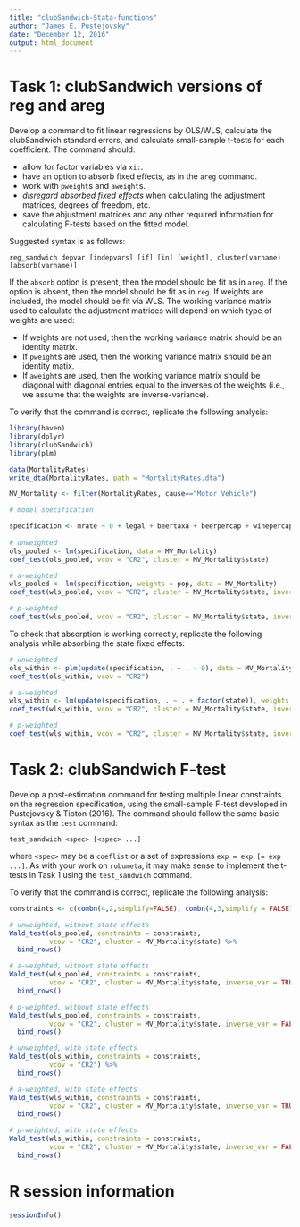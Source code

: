 ```yaml
---
title: "clubSandwich-Stata-functions"
author: "James E. Pustejovsky"
date: "December 12, 2016"
output: html_document
---
```


# Task 1: clubSandwich versions of reg and areg

Develop a command to fit linear regressions by OLS/WLS, calculate the clubSandwich standard errors, and calculate small-sample t-tests for each coefficient. The command should:

* allow for factor variables via `xi:`.
* have an option to absorb fixed effects, as in the `areg` command.
* work with `pweight`s and `aweight`s.
* _disregard absorbed fixed effects_ when calculating the adjustment matrices, degrees of freedom, etc. 
* save the abjustment matrices and any other required information for calculating F-tests based on the fitted model.

Suggested syntax is as follows:
```{}
reg_sandwich depvar [indepvars] [if] [in] [weight], cluster(varname) [absorb(varname)]
```

If the `absorb` option is present, then the model should be fit as in `areg`. If the option is absent, then the model should be fit as in `reg`. If weights are included, the model should be fit via WLS. The working variance matrix used to calculate the adjustment matrices will depend on which type of weights are used:

* If weights are not used, then the working variance matrix should be an identity matrix.
* If `pweight`s are used, then the working variance matrix should be an identity matix.
* If `aweight`s are used, then the working variance matrix should be diagonal with diagonal entries equal to the inverses of the weights (i.e., we assume that the weights are inverse-variance). 

To verify that the command is correct, replicate the following analysis:

```r
library(haven)
library(dplyr)
library(clubSandwich)
library(plm)

data(MortalityRates)
write_dta(MortalityRates, path = "MortalityRates.dta")

MV_Mortality <- filter(MortalityRates, cause=="Motor Vehicle")

# model specification

specification <- mrate ~ 0 + legal + beertaxa + beerpercap + winepercap + factor(year)
  
# unweighted
ols_pooled <- lm(specification, data = MV_Mortality)
coef_test(ols_pooled, vcov = "CR2", cluster = MV_Mortality$state)

# a-weighted
wls_pooled <- lm(specification, weights = pop, data = MV_Mortality)
coef_test(wls_pooled, vcov = "CR2", cluster = MV_Mortality$state, inverse_var = TRUE)

# p-weighted
coef_test(wls_pooled, vcov = "CR2", cluster = MV_Mortality$state, inverse_var = FALSE)

```

To check that absorption is working correctly, replicate the following analysis while absorbing the state fixed effects:

```r

# unweighted
ols_within <- plm(update(specification, . ~ . - 0), data = MV_Mortality, effect = "individual", index = c("state","year"))
coef_test(ols_within, vcov = "CR2")

# a-weighted
wls_within <- lm(update(specification, . ~ . + factor(state)), weights = pop, data = MV_Mortality)
coef_test(wls_within, vcov = "CR2", cluster = MV_Mortality$state, inverse_var = TRUE)

# p-weighted
coef_test(wls_within, vcov = "CR2", cluster = MV_Mortality$state, inverse_var = FALSE, ignore_FE = TRUE)

```

# Task 2: clubSandwich F-test

Develop a post-estimation command for testing multiple linear constraints on the regression specification, using the small-sample F-test developed in Pustejovsky & Tipton (2016). The command should follow the same basic syntax as the `test` command:

```{}
test_sandwich <spec> [<spec> ...]
```

where `<spec>` may be a `coeflist` or a set of expressions `exp = exp [= exp ...]`. As with your work on `robumeta`, it may make sense to implement the t-tests in Task 1 using the `test_sandwich` command. 

To verify that the command is correct, replicate the following analysis:
```r
constraints <- c(combn(4,2,simplify=FALSE), combn(4,3,simplify = FALSE), list(1:4))

# unweighted, without state effects
Wald_test(ols_pooled, constraints = constraints, 
          vcov = "CR2", cluster = MV_Mortality$state) %>% 
  bind_rows()

# a-weighted, without state effects
Wald_test(wls_pooled, constraints = constraints, 
          vcov = "CR2", cluster = MV_Mortality$state, inverse_var = TRUE) %>% 
  bind_rows()

# p-weighted, without state effects
Wald_test(wls_pooled, constraints = constraints, 
          vcov = "CR2", cluster = MV_Mortality$state, inverse_var = FALSE) %>% 
  bind_rows()

# unweighted, with state effects
Wald_test(ols_within, constraints = constraints, 
          vcov = "CR2") %>% 
  bind_rows()

# a-weighted, with state effects
Wald_test(wls_within, constraints = constraints, 
          vcov = "CR2", cluster = MV_Mortality$state, inverse_var = TRUE) %>% 
  bind_rows()

# p-weighted, with state effects
Wald_test(wls_within, constraints = constraints, 
          vcov = "CR2", cluster = MV_Mortality$state, inverse_var = FALSE, ignore_FE = TRUE) %>% 
  bind_rows()

```

# R session information

```r
sessionInfo()
```

